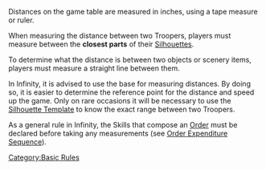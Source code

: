 {{n5-section-basic-rules}}


Distances on the game table are measured in inches, using a tape measure or ruler.

When measuring the distance between two Troopers, players must measure between the '''closest parts''' of their [[Silhouette]]s.

To determine what the distance is between two objects or scenery items, players must measure a straight line between them.


{{advice-start}}
In Infinity, it is advised to use the base for measuring distances. By doing so, it is easier to determine the reference point for the distance and speed up the game. Only on rare occasions it will be necessary to use the [[Silhouette Template]] to know the exact range between two Troopers.
{{advice-end}}


{{remember-start}}
As a general rule in Infinity, the Skills that compose an [[Trooper Activation | Order]] must be declared before taking any measurements (see [[Order Expenditure Sequence]]).  
{{remember-end}}


{{image | name=n5/eng-measure-overhead.jpg | style=fullborder }}

{{image | name=n5/dual-measure-side.jpg | style=fullborder }}



{{n5-section-basic-rules}}




[[Category:Basic Rules]]